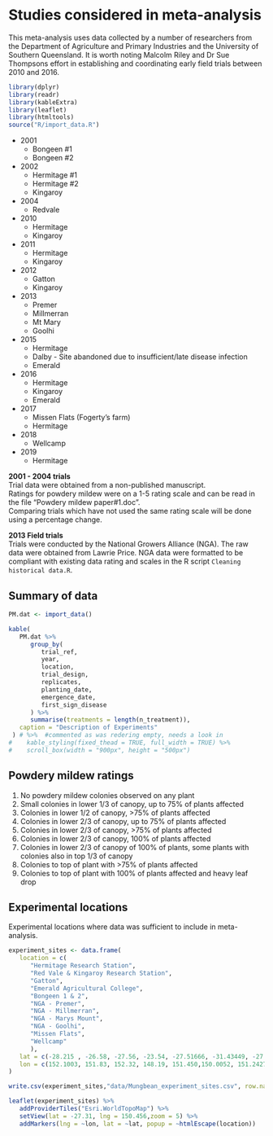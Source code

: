 # Studies considered in meta-analysis  

This meta-analysis uses data collected by a number of researchers from the Department of Agriculture and Primary Industries and the University of Southern Queensland. It is worth noting Malcolm Riley and Dr Sue Thompsons effort in establishing and coordinating early field trials between 2010 and 2016.  

```r
library(dplyr)
library(readr)
library(kableExtra)
library(leaflet)
library(htmltools)
source("R/import_data.R")
```

* 2001  
   + Bongeen #1  
   + Bongeen #2  
   
* 2002  
   + Hermitage #1  
   + Hermitage #2  
   + Kingaroy  
   
* 2004  
   + Redvale  

* 2010  
   + Hermitage  
   + Kingaroy  
   
* 2011  
   + Hermitage  
   + Kingaroy  
   
* 2012  
   + Gatton  
   + Kingaroy  
   
* 2013  
   + Premer  
   + Millmerran   
   + Mt Mary   
   + Goolhi  

* 2015  
   + Hermitage  
   + Dalby - Site abandoned due to insufficient/late disease infection  
   + Emerald  
   
* 2016  
   + Hermitage  
   + Kingaroy  
   + Emerald  
   
* 2017  
   + Missen Flats (Fogerty's farm)  
   + Hermitage  

* 2018  
   + Wellcamp  
   
* 2019  
   + Hermitage  


**2001 - 2004 trials**  
Trial data were obtained from a non-published manuscript.  
Ratings for powdery mildew were on a 1-5 rating scale and can be read in the file "Powdery mildew paper#1.doc".  
Comparing trials which have not used the same rating scale will be done using a percentage change.  

**2013 Field trials**  
Trials were conducted by the National Growers Alliance (NGA). The raw data were obtained from Lawrie Price. NGA data were formatted to be compliant with existing data rating and scales in the R script `Cleaning historical data.R`.  

## Summary of data  

```r

PM.dat <- import_data()

kable(
   PM.dat %>%
      group_by(
         trial_ref,
         year,
         location,
         trial_design,
         replicates,
         planting_date,
         emergence_date,
         first_sign_disease
      ) %>%
      summarise(treatments = length(n_treatment)),
   caption = "Description of Experiments"
 ) # %>%  #commented as was redering empty, needs a look in
#    kable_styling(fixed_thead = TRUE, full_width = TRUE) %>%
#    scroll_box(width = "900px", height = "500px")

```

## Powdery mildew ratings  

   1. No powdery mildew colonies observed on any plant  
   2. Small colonies in lower 1/3 of canopy, up to 75% of plants affected  
   3. Colonies in lower 1/2 of canopy, >75% of plants affected  
   4. Colonies in lower 2/3 of canopy, up to 75% of plants affected  
   5. Colonies in lower 2/3 of canopy, >75% of plants affected  
   6. Colonies in lower 2/3 of canopy, 100% of plants affected  
   7. Colonies in lower 2/3 of canopy of 100% of plants, some plants with colonies also in top 1/3 of canopy  
   8. Colonies to top of plant with >75% of plants affected  
   9. Colonies to top of plant with 100% of plants affected and heavy leaf drop  


## Experimental locations  

Experimental locations where data was sufficient to include in meta-analysis.  

```r
experiment_sites <- data.frame(
   location = c(
      "Hermitage Research Station",
      "Red Vale & Kingaroy Research Station",
      "Gatton",
      "Emerald Agricultural College",
      "Bongeen 1 & 2",
      "NGA - Premer",
      "NGA - Millmerran",
      "NGA - Marys Mount",
      "NGA - Goolhi",
      "Missen Flats",
      "Wellcamp"
      ),
   lat = c(-28.215 , -26.58, -27.56, -23.54, -27.51666, -31.43449, -27.923674, -31.0142, -31.00246, -27.905313, -27.564277),
   lon = c(152.1003, 151.83, 152.32, 148.19, 151.450,150.0052, 151.242706, 150.05018, 149.82507, 151.9772,151.867879)
)

write.csv(experiment_sites,"data/Mungbean_experiment_sites.csv", row.names = FALSE)

leaflet(experiment_sites) %>%
   addProviderTiles("Esri.WorldTopoMap") %>%
   setView(lat = -27.31, lng = 150.456,zoom = 5) %>%
   addMarkers(lng = ~lon, lat = ~lat, popup = ~htmlEscape(location))


```

